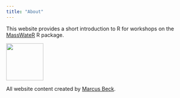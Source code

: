 ```yaml
---
title: "About"
---
```


This website provides a short introduction to R for workshops on the [MassWateR](https://massbays-tech.github.io/MassWateR) R package.

![](figure/logo.png){fig-align="left" width="100px"}

All website content created by [Marcus Beck](mailto:mbeck@tbep.org).
